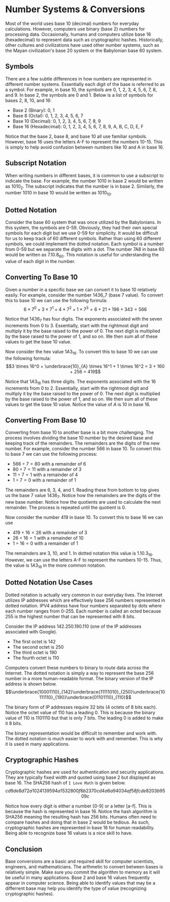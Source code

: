 # Number Systems & Conversions

Most of the world uses base 10 (decimal) numbers for everyday calculations. However, computers use binary (base 2) numbers for processing data. Occasionally, humans and computers utilize base 16 (hexadecimal) to represent data such as cryptographic hashes. Historically, other cultures and civilizations have used other number systems, such as the Mayan civilization's base 20 system or the Babylonian base 60 system.

## Symbols

There are a few subtle differences in how numbers are represented in different number systems.  Essentially each digit of the base is referred to as a symbol.  For example, in base 10, the symbols are 0, 1, 2, 3, 4, 5, 6, 7, 8, and 9.  In base 2, the symbols are 0 and 1.   Below is a list of symbols for bases 2, 8, 10, and 16:

- Base 2 (Binary): 0, 1
- Base 8 (Octal): 0, 1, 2, 3, 4, 5, 6, 7
- Base 10 (Decimal): 0, 1, 2, 3, 4, 5, 6, 7, 8, 9
- Base 16 (Hexadecimal): 0, 1, 2, 3, 4, 5, 6, 7, 8, 9, A, B, C, D, E, F

Notice that the base 2, base 8, and base 10 all use familiar symbols.  However, base 16 uses the letters A-F to represent the numbers 10-15.  This is simply to help avoid confusion between numbers like 10 and A in base 16.

## Subscript Notation

When writing numbers in different bases, it is common to use a subscript to indicate the base.  For example, the number 1010 in base 2 would be written as $1010_2$.  The subscript indicates that the number is in base 2.  Similarly, the number 1010 in base 10 would be written as $1010_{10}$.

## Dotted Notation

Consider the base 60 system that was once utilized by the Babylonians.  In this system, the symbols are 0-59.  Obviously, they had their own special symbols for each digit but we use 0-59 for simplicity. It would be difficult for us to keep track of 60 different symbols.  Rather than using 60 different symbols, we could implement the dotted notation.  Each symbol is a number from 0-59 but we separate the digits with a dot.   The number 7A8 in base 60 would be written as $7.10.8_{60}$.  This notation is useful for understanding the value of each digit in the number. 

## Converting To Base 10

Given a number in a specific base we can convert it to base 10 relatively easily. For example, consider the number 1436_7 (base 7 value).  To convert this to base 10 we can use the following formula:
$$6 \times 7^0 + 3 \times 7^1 + 4 \times 7^2 + 1 \times 7^3 = 6 + 21 + 196 + 343 = 566$$

Notice that $1436_7$ has four digits.  The exponents associated with the seven increments from 0 to 3.  Essentially, start with the rightmost digit and multiply it by the base raised to the power of 0.  The next digit is multiplied by the base raised to the power of 1, and so on.  We then sum all of these values to get the base 10 value.  

Now consider the hex value $1A3_{16}$.  To convert this to base 10 we can use the following formula:
$$3 \times 16^0 + \underbrace{10}_{A} \times 16^1 + 1 \times 16^2 = 3 + 160 + 256 = 419$$

Notice that $1A3_{16}$ has three digits.  The exponents associated with the 16 increments from 0 to 2.  Essentially, start with the rightmost digit and multiply it by the base raised to the power of 0.  The next digit is multiplied by the base raised to the power of 1, and so on.  We then sum all of these values to get the base 10 value.  Notice the value of $A$ is 10 in base 16.


## Converting From Base 10

Converting from base 10 to another base is a bit more challenging.  The process involves dividing the base 10 number by the desired base and keeping track of the remainders.  The remainders are the digits of the new number.  For example, consider the number 566 in base 10.  To convert this to base 7 we can use the following process:

- $566 \div 7 = 80$ with a remainder of 6
- $80 \div 7 = 11$ with a remainder of 3
- $11 \div 7 = 1$ with a remainder of 4
- $1 \div 7 = 0$ with a remainder of 1

The remainders are 6, 3, 4, and 1.  Reading these from bottom to top gives us the base 7 value $1436_7$.  Notice how the remainders are the digits of the new base number.  Notice how the quotients are used to calculate the next remainder.  The process is repeated until the quotient is 0.

Now consider the number 419 in base 10.  To convert this to base 16 we can use
- $419 \div 16 = 26$ with a remainder of 3
- $26 \div 16 = 1$ with a remainder of 10
- $1 \div 16 = 0$ with a remainder of 1

The remainders are 3, 10, and 1.  In dotted notation this value is $1.10.3_{16}$.  However, we can use the letters A-F to represent the numbers 10-15.  Thus, the value is $1A3_{16}$ in the more common notation.

## Dotted Notation Use Cases

Dotted notation is actually very common in our everyday lives.  The Internet utilizes IP addresses which are effectively base 256 numbers represented in dotted notation.   IPV4 address have four numbers separated by dots where each number ranges from 0-255. Each number is called an octed because 255 is the highest number that can be represented with 8 bits.  

Consider the IP address 142.250.190.110 (one of the IP addresses associated with Google). 
- The first octet is 142
- The second octet is 250
- The third octet is 190
- The fourth octet is 110

Computers convert these numbers to binary to route data across the Internet.  The dotted notation is simply a way to represent the base 256 number in a more human-readable format. The binary version of the IP address is shown below. 
$$\underbrace{10001110}_{142}\underbrace{11111010}_{250}\underbrace{10111110}_{190}\underbrace{01101110}_{110}$$  

The binary form of IP addresses require 32 bits (4 octets of 8 bits each). Notice the octet value of 110 has a leading 0.  This is because the binary value of 110 is 1101110 but that is only 7 bits.  The leading 0 is added to make it 8 bits.

The binary representation would be difficult to remember and work with.  The dotted notation is much easier to work with and remember.  This is why it is used in many applications.

## Cryptographic Hashes

Cryptographic hashes are used for authentication and security applications.  They are typically fixed width and quoted using base 2 but displayed as base 16.  The SHA256 hash of `I Love Math` is given below.
$$cd9de8d72a1024139594a1532800f8b2370cd4a6a94034af58fcde8203b9509c$$

Notice how every digit is either a number [0-9] or a letter [a-f].  This is because the hash is represented in base 16.  Notice the hash algorithm is SHA256 meaning the resulting hash has 256 bits.  Humans often need to compare hashes and doing that in base 2 would be tedious.  As such, cryptographic hashes are represented in base 16 for human readability. Being able to recognize base 16 values is a nice skill to have.

## Conclusion

Base conversions are a basic and required skill for computer scientists, engineers, and mathematicians.  The arthmetic to convert between bases is relatively simple.  Make sure you commit the algorithm to memory as it will be useful in many applications.  Base 2 and base 16 values frequently appear in computer science.  Being able to identify values that may be a differrent base may help you identify the type of value (recognizing cryptographic hashes).